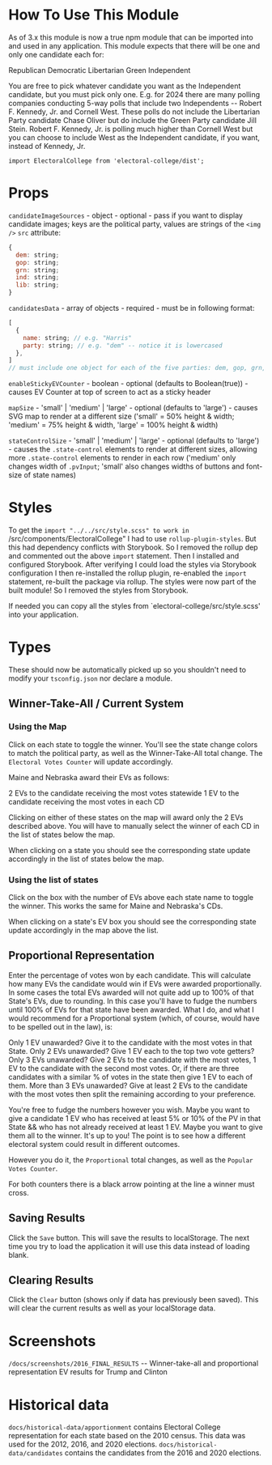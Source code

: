 
<Meta isTemplate />

# How To Use This Module

As of 3.x this module is now a true npm module that can be imported into and used in any application.
This module expects that there will be one and only one candidate each for:

Republican
Democratic
Libertarian
Green
Independent

You are free to pick whatever candidate you want as the Independent candidate, but you must pick only one.
E.g. for 2024 there are many polling companies conducting 5-way polls that include two Independents -- Robert F. Kennedy, Jr. and Cornell West.
These polls do not include the Libertarian Party candidate Chase Oliver but do include the Green Party candidate Jill Stein.
Robert F. Kennedy, Jr. is polling much higher than Cornell West but you can choose to include West as the Independent candidate, if you want, instead of Kennedy, Jr.

```
import ElectoralCollege from 'electoral-college/dist';
```

# Props

`candidateImageSources` - object - optional - pass if you want to display candidate images; keys are the political party, values are strings of the `<img />` `src` attribute:

```js
{
  dem: string;
  gop: string;
  grn: string;
  ind: string;
  lib: string;
}
```

`candidatesData` - array of objects - required - must be in following format:

```js
[
  {
    name: string; // e.g. "Harris"
    party: string; // e.g. "dem" -- notice it is lowercased
  },
]
// must include one object for each of the five parties: dem, gop, grn, ind, lib
```

`enableStickyEVCounter` - boolean - optional (defaults to Boolean(true)) - causes EV Counter at top of screen to act as a sticky header

`mapSize` - 'small' | 'medium' | 'large' - optional (defaults to 'large') - causes SVG map to render at a different size ('small' = 50% height & width; 'medium' = 75% height & width, 'large' = 100% height & width)

`stateControlSize` - 'small' | 'medium' | 'large' - optional (defaults to 'large') - causes the `.state-control` elements to render at different sizes, allowing more `.state-control` elements to render in each row ('medium' only changes width of `.pvInput`; 'small' also changes widths of buttons and font-size of state names)

# Styles

To get the `import "../../src/style.scss" to work in `/src/components/ElectoralCollege" I had to use `rollup-plugin-styles`.
But this had dependency conflicts with Storybook. So I removed the rollup dep and commented out the above `import` statement.
Then I installed and configured Storybook. After verifying I could load the styles via Storybook configuration I then re-installed the rollup plugin,
re-enabled the `import` statement, re-built the package via rollup. The styles were now part of the built module!
So I removed the styles from Storybook.

If needed you can copy all the styles from `electoral-college/src/style.scss' into your application.

# Types

These should now be automatically picked up so you shouldn't need to modify your `tsconfig.json` nor declare a module.

## Winner-Take-All / Current System

### Using the Map

Click on each state to toggle the winner. You'll see the state change colors to match the political party, as well as the Winner-Take-All total change. The `Electoral Votes Counter` will update accordingly.

Maine and Nebraska award their EVs as follows:

2 EVs to the candidate receiving the most votes statewide
1 EV to the candidate receiving the most votes in each CD

Clicking on either of these states on the map will award only the 2 EVs described above. You will have to manually select the winner of each CD in the list of states below the map.

When clicking on a state you should see the corresponding state update accordingly in the list of states below the map.

### Using the list of states

Click on the box with the number of EVs above each state name to toggle the winner. This works the same for Maine and Nebraska's CDs.

When clicking on a state's EV box you should see the corresponding state update accordingly in the map above the list.

## Proportional Representation

Enter the percentage of votes won by each candidate. This will calculate how many EVs the candidate would win if EVs were awarded proportionally.
In some cases the total EVs awarded will not quite add up to 100% of that State's EVs, due to rounding. In this case you'll have to fudge the numbers until 100% of EVs for that state have been awarded.
What I do, and what I would recommend for a Proportional system (which, of course, would have to be spelled out in the law), is:

Only 1 EV unawarded? Give it to the candidate with the most votes in that State.
Only 2 EVs unawarded? Give 1 EV each to the top two vote getters?
Only 3 EVs unawarded? Give 2 EVs to the candidate with the most votes, 1 EV to the candidate with the second most votes. Or, if there are three candidates with a similar % of votes in the state then give 1 EV to each of them.
More than 3 EVs unawarded? Give at least 2 EVs to the candidate with the most votes then split the remaining according to your preference.

You're free to fudge the numbers however you wish. Maybe you want to give a candidate 1 EV who has received at least 5% or 10% of the PV in that State && who has not already received at least 1 EV. Maybe you want to give them all to the winner. It's up to you! The point is to see how a different electoral system could result in different outcomes.

However you do it, the `Proportional` total changes, as well as the `Popular Votes Counter`.

For both counters there is a black arrow pointing at the line a winner must cross.

## Saving Results

Click the `Save` button. This will save the results to localStorage. The next time you try to load the application it will use this data instead of loading blank.

## Clearing Results

Click the `Clear` button (shows only if data has previously been saved). This will clear the current results as well as your localStorage data.

# Screenshots

`/docs/screenshots/2016_FINAL_RESULTS` -- Winner-take-all and proportional representation EV results for Trump and Clinton

# Historical data

`docs/historical-data/apportionment` contains Electoral College representation for each state based on the 2010 census. This data was used for the 2012, 2016, and 2020 elections.
`docs/historical-data/candidates` contains the candidates from the 2016 and 2020 elections.

